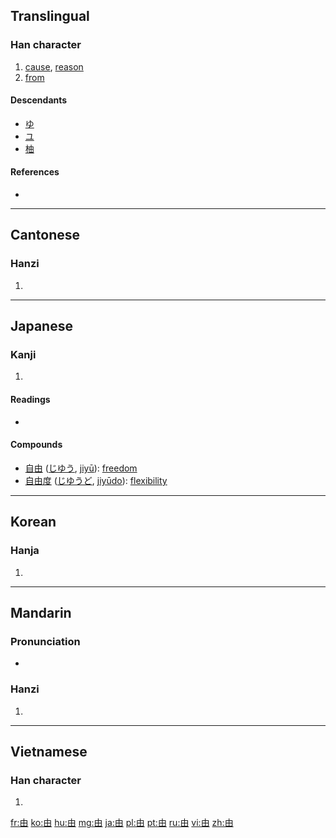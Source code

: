 ==Translingual==

===Han character===
{{Han char|rn=102|rad=田|as=00|sn=5|four=5060<sub>0</sub>|canj=中田 (LW)}}

# [[cause]], [[reason]]
# [[from]]

====Descendants====
* [[ゆ]]
* [[ユ]]
*[[柚]]

====References====
* {{Han ref|kx=0757.010|dkj=21724|dj=1167.020|hdz=42524.020|uh=7531|ud=30001|bh=A5D1|bd=42449}}

----

==Cantonese==

===Hanzi===
{{yue-hanzi|jyut=|y=yau4}}

# {{defn|lang=yue|sort=田00}}

----

==Japanese==

===Kanji===
{{ja-kanji|grade=3|rs=田00}}

# {{defn|lang=ja|sort=田00}}

====Readings====
* {{ja-readings|on=[[ゆう]] (yū), [[ゆ]] (yu), [[ゆい]] (yui)|kun=[[よし]] (yoshi), [[よる]] (yoru), [[より]] (yori)|nanori=}}

====Compounds====
* [[自由]] ([[じゆう]], [[jiyū]]): [[freedom]]
* [[自由度]] ([[じゆうど]], [[jiyūdo]]): [[flexibility]]

----

==Korean==

===Hanja===
{{ko-hanja|hangeul=유|eumhun=|rv=yu|mr=yu|y=yu}}

# {{defn|lang=ko|sort=田00}}

----

==Mandarin==

===Pronunciation===
* {{audio|Zh-yóu.ogg|Audio}}

===Hanzi===
{{cmn-hanzi|pin=[[yóu]] ([[you2]])|wg=yu<sup>2</sup>}}

# {{defn|lang=cmn|sort=田00}}

----

==Vietnamese==

===Han character===
{{vi-hantu|[[do]], [[dô]], [[ro]]|rs=田00}}

# {{defn|lang=vi|sort=田00}}

[[fr:由]]
[[ko:由]]
[[hu:由]]
[[mg:由]]
[[ja:由]]
[[pl:由]]
[[pt:由]]
[[ru:由]]
[[vi:由]]
[[zh:由]]